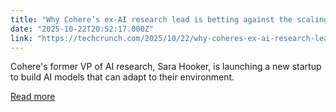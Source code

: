 ```yaml
---
title: "Why Cohere’s ex-AI research lead is betting against the scaling race"
date: "2025-10-22T20:52:17.000Z"
link: "https://techcrunch.com/2025/10/22/why-coheres-ex-ai-research-lead-is-betting-against-the-scaling-race/"
---
```


Cohere's former VP of AI research, Sara Hooker, is launching a new startup to build AI models that can adapt to their environment.

[Read more](https://techcrunch.com/2025/10/22/why-coheres-ex-ai-research-lead-is-betting-against-the-scaling-race/)
